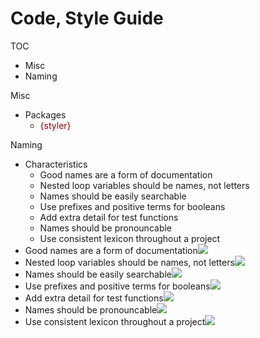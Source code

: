 # Code, Style Guide

TOC

* Misc
* Naming



Misc

* Packages
	* [{styler}]{style='color: #990000'}



Naming

* Characteristics
	* Good names are a form of documentation
	* Nested loop variables should be names, not letters
	* Names should be easily searchable
	* Use prefixes and positive terms for booleans
	* Add extra detail for test functions
	* Names should be pronouncable
	* Use consistent lexicon throughout a project
* Good names are a form of documentation![](./_resources/Code,_Style_Guide.resources/Screenshot (1172).png)
* Nested loop variables should be names, not letters![](./_resources/Code,_Style_Guide.resources/Screenshot (1173).png)
* Names should be easily searchable![](./_resources/Code,_Style_Guide.resources/Screenshot (1174).png)
* Use prefixes and positive terms for booleans![](./_resources/Code,_Style_Guide.resources/Screenshot (1175).png)
* Add extra detail for test functions![](./_resources/Code,_Style_Guide.resources/Screenshot (1176).png)
* Names should be pronouncable![](./_resources/Code,_Style_Guide.resources/Screenshot (1177).png)
* Use consistent lexicon throughout a project![](./_resources/Code,_Style_Guide.resources/Screenshot (1174).1.png)



























